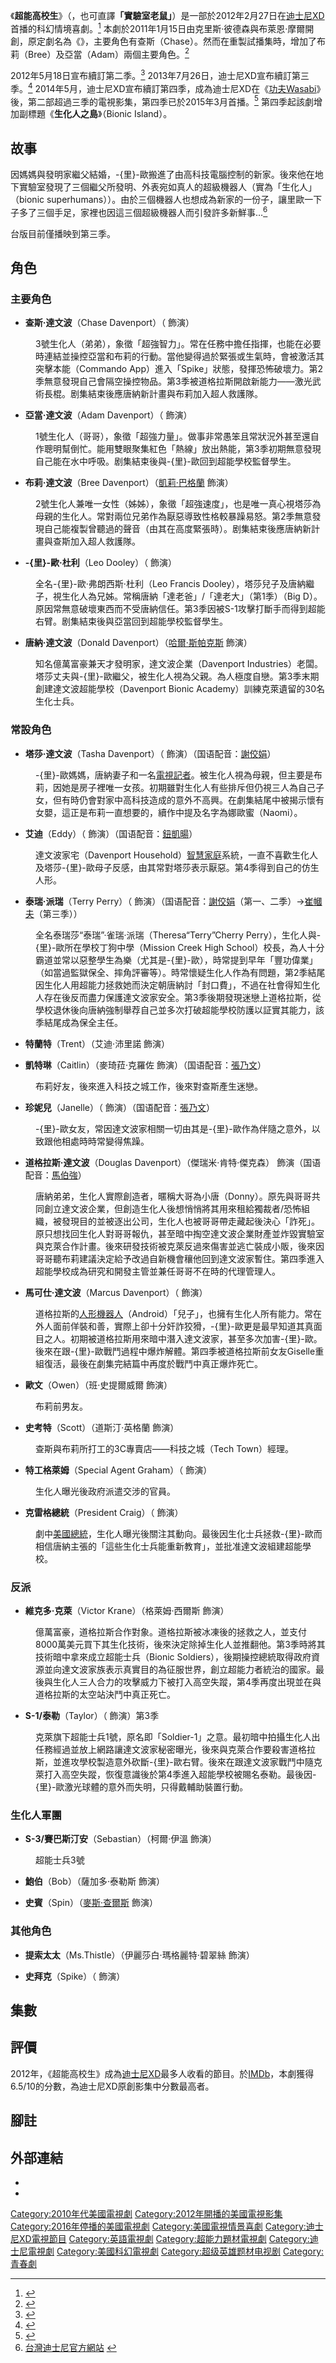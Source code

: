 {{Infobox television
| show_name            = 超能高校生<br/>{{lang|en|Lab Rats}}
| image                = 
| caption              = <!-- don't say logo as that is obvious -->
| format               = [[情境喜劇|情境喜劇]]
| camera               = [[多鏡頭模式|多鏡頭模式]]
| runtime              = 約21－24分鐘
| creator              = 克里斯·彼德森<br />布萊恩·摩爾
| starring             = {{plainlist | <!-- in credit order -->
* {{link-en|比利·安格|Billy Unger}}
* {{link-en|史賓賽·鮑德曼|Spencer Boldman}}
* [[凱莉·巴格蘭|凱莉·巴格蘭]]
* {{link-en|泰勞爾·傑克森·威廉斯|Tyrel Jackson Williams}}
* [[哈爾·斯帕克斯|哈爾·斯帕克斯]]
}}
| executive_producer   = 克里斯·彼德森<br>布萊恩·摩爾<br />{{link-en|馬克·布蘭曹|Mark Brazill}}
| company              = {{link-en|It's a Laugh Productions|It's a Laugh Productions}}
| theme_music_composer = 尼可拉斯·馬蘭德<br>喬亞齊·波森<br>喬漢·艾爾齊納斯
| opentheme            = 
| composer             = {{link-en|伯特·沙倫|Bert Selen}}
| location             = 
| country              = [[美國|美國]]
| language             = [[英語|英語]]
| channel              = [[迪士尼XD|迪士尼XD]]
| first_aired          = {{Start date|2012|2|27}}
| last_aired           = {{End date|2016|2|3}}
| num_seasons          = 4<!-- season last aired episode belongs to -->
| num_episodes         = 90<!-- number of episodes that have aired -->
| list_episodes        = 超能高校生集數列表
| picture_format       = [[高清電視|HDTV]]<br>[[標準畫質電視|SDTV]]<br>[[16:9|16:9]]
| website              = http://disneyxd.disney.com/lab-rats
| website_title        = 官方網站
| followed_by          = {{link-en|超能高校生：精英部隊|Lab Rats: Elite Force}}
| 
}}
《'''超能高校生'''》（{{lang-en|'''Lab Rats'''}}，也可直譯'''「實驗室老鼠」'''）是一部於2012年2月27日在[[迪士尼XD|迪士尼XD]]首播的科幻情境喜劇。<ref>{{cite web|url=http://www.disneydreaming.com/2011/07/18/disney-xd-lab-rats-television-show/|title=Disney XD "Lab Rats" Television Show|access-date=2015-02-15|archive-url=https://web.archive.org/web/20141006103138/http://www.disneydreaming.com/2011/07/18/disney-xd-lab-rats-television-show/|archive-date=2014-10-06|dead-url=yes}}</ref> 本劇於2011年1月15日由克里斯·彼德森與布萊恩·摩爾開創，原定劇名為《{{lang|en|'''Billion Dollar Freshman'''}}》，主要角色有查斯（Chase）。然而在重製試播集時，增加了布莉（Bree）及亞當（Adam）兩個主要角色。<ref>{{cite web|url=http://billy-unger.com/2011/01/15/disney-pilot-is-now-lajb-rats/|title=DISNEY PILOT IS NOW LAB RATS|deadurl=yes|archiveurl=https://web.archive.org/web/20151231012040/http://billy-unger.com/2011/01/15/disney-pilot-is-now-lajb-rats/|archivedate=2015-12-31}}</ref>

2012年5月18日宣布續訂第二季。<ref>{{cite web|url=http://www.disneydreaming.com/2012/05/18/disney-xd-orders-lab-rats-season-2|title=Disney XD Orders "Lab Rats" Season 2|publisher=Disney Dreaming|date=May 18, 2012|accessdate=May 18, 2012|archive-url=https://web.archive.org/web/20121021163243/http://www.disneydreaming.com/2012/05/18/disney-xd-orders-lab-rats-season-2/|archive-date=2012-10-21|dead-url=yes}}</ref> 2013年7月26日，迪士尼XD宣布續訂第三季。<ref>{{cite web |url=http://www.deadline.com/2013/07/disney-channel-orders-third-season-of-lab-rats/ |title=Disney XD Orders Third Season Of 'Lab Rats' |publisher=Deadline.com |date= |accessdate=2014-03-21 |archive-date=2013-10-19 |archive-url=https://web.archive.org/web/20131019084818/http://www.deadline.com/2013/07/disney-channel-orders-third-season-of-lab-rats/ |dead-url=no }}</ref> 2014年5月，迪士尼XD宣布續訂第四季，成為迪士尼XD在《[[功夫Wasabi|功夫Wasabi]]》後，第二部超過三季的電視影集，第四季已於2015年3月首播。<ref>{{cite web|url=http://deadline.com/2014/05/disney-xd-orders-fourth-season-of-lab-rats-727564/|title=Disney XD’s ‘Lab Rats’ Renewed For Season 4 - Deadline|author=The Deadline Team|work=Deadline|accessdate=9 December 2014|archive-date=2021-02-12|archive-url=https://web.archive.org/web/20210212114331/https://deadline.com/2014/05/disney-xd-orders-fourth-season-of-lab-rats-727564/|dead-url=no}}</ref> 第四季起該劇增加副標題《'''生化人之島'''》（Bionic Island）。


== 故事 ==
因媽媽與發明家繼父結婚，-{里}-歐搬進了由高科技電腦控制的新家。後來他在地下實驗室發現了三個繼父所發明、外表宛如真人的超級機器人（實為「生化人」（bionic superhumans））。由於三個機器人也想成為新家的一份子，讓里歐一下子多了三個手足，家裡也因這三個超級機器人而引發許多新鮮事…<ref>[http://www.disney.com.tw/DisneyChannel/showinfo/labrats/ 台灣迪士尼官方網站] {{webarchive|url=https://web.archive.org/web/20150215193550/http://www.disney.com.tw/DisneyChannel/showinfo/labrats/ |date=2015-02-15 }}</ref>

台版目前僅播映到第三季。
== 角色 ==
=== 主要角色 ===
* '''查斯·達文波'''（Chase Davenport）（{{link-en|比利·安格|Billy Unger}} 飾演） 
:3號生化人（弟弟），象徵「超強智力」。常在任務中擔任指揮，也能在必要時連結並操控亞當和布莉的行動。當他變得過於緊張或生氣時，會被激活其突擊本能（Commando App）進入「Spike」狀態，發揮恐怖破壞力。第2季無意發現自己會隔空操控物品。第3季被道格拉斯開啟新能力——激光武術長棍。剧集結束後應唐納新計畫與布莉加入超人救護隊。                                  
* '''亞當·達文波'''（Adam Davenport）（{{link-en|史賓賽·鮑德曼|Spencer Boldman}} 飾演）
:1號生化人（哥哥），象徵「超強力量」。做事非常愚笨且常狀況外甚至還自作聰明幫倒忙。能用雙眼聚集紅色「熱線」放出熱能，第3季初期無意發現自己能在水中呼吸。剧集結束後與-{里}-歐回到超能學校監督學生。
* '''布莉·達文波'''（Bree Davenport）（[[凱莉·巴格蘭|凱莉·巴格蘭]] 飾演） 
:2號生化人兼唯一女性（姊姊），象徵「超強速度」，也是唯一真心視塔莎為母親的生化人。常對兩位兄弟作為厭惡導致性格較暴躁易怒。第2季無意發現自己能複製曾聽過的聲音（由其在高度緊張時）。剧集結束後應唐納新計畫與查斯加入超人救護隊。
* '''-{里}-歐·杜利'''（Leo Dooley）（{{link-en|泰勞爾·傑克森·威廉斯|Tyrel Jackson Williams}} 飾演） 
:全名-{里}-歐·弗朗西斯·杜利（Leo Francis Dooley），塔莎兒子及唐納繼子，視生化人為兄姊。常稱唐納「達老爸」/「達老大」（第1季）（Big D）。原因常無意破壞東西而不受唐納信任。第3季因被S-1攻擊打斷手而得到超能右臂。剧集結束後與亞當回到超能學校監督學生。
* '''唐納·達文波'''（Donald Davenport）（[[哈爾·斯帕克斯|哈爾·斯帕克斯]] 飾演）
:知名億萬富豪兼天才發明家，達文波企業（Davenport Industries）老闆。塔莎丈夫與-{里}-歐繼父，被生化人視為父親。為人極度自戀。第3季末期創建達文波超能學校（Davenport Bionic Academy）訓練克萊遺留的30名生化士兵。

=== 常設角色 ===
* '''塔莎·達文波'''（Tasha Davenport）（{{link-en|安琪·帕克|Angel Parker}} 飾演）（国语配音：[[謝佼娟|謝佼娟]]） 
:-{里}-歐媽媽，唐納妻子和一名[[電視|電視]][[記者|記者]]。被生化人視為母親，但主要是布莉，因她是房子裡唯一女孩。初期雖對生化人有些排斥但仍視三人為自己子女，但有時仍會對家中高科技造成的意外不高興。在劇集結尾中被揭示懷有女嬰，這正是布莉一直想要的，續作中提及名字為娜歐蜜（Naomi）。
* '''艾迪'''（Eddy）（{{link-en|威爾·弗提|Will Forte}} 飾演）（国语配音：[[鈕凱暘|鈕凱暘]]）
:達文波家宅（Davenport Household）[[智慧家庭|智慧家庭]]系統，一直不喜歡生化人及塔莎-{里}-歐母子反感，由其常對塔莎表示厭惡。第4季得到自己的仿生人形。
* '''泰瑞·派瑞'''（Terry Perry）（{{link-en|梅爾·弗蘭納根|Maile Flanagan}} 飾演）（国语配音：[[謝佼娟|謝佼娟]]（第一、二季）→[[崔幗夫|崔幗夫]]（第三季））
:全名泰瑞莎“泰瑞”·雀瑞·派瑞（Theresa“Terry”Cherry Perry），生化人與-{里}-歐所在學校丁狗中學（Mission Creek High School）校長，為人十分霸道並常以惡整學生為樂（尤其是-{里}-歐），時常提到早年「豐功偉業」（如當過監獄保全、摔角評審等）。時常懷疑生化人作為有問題，第2季結尾因生化人用超能力拯救她而決定朝唐納討「封口費」，不過在社會得知生化人存在後反而盡力保護達文波家安全。第3季後期發現迷戀上道格拉斯，從學校退休後向唐納強制舉荐自己並多次打破超能學校防護以証實其能力，該季結尾成為保全主任。 
* '''特蘭特'''（Trent）（艾迪·沛里諾 飾演）
:
* '''凱特琳'''（Caitlin）（麥琦菈·克羅佐 飾演）（国语配音：[[張乃文_(配音員)|張乃文]]）
:布莉好友，後來進入科技之城工作，後來對查斯產生迷戀。 
* '''珍妮兒'''（Janelle）（{{link-en|梅蒂森·佩蒂斯|Madison Pettis}} 飾演）（国语配音：[[張乃文_(配音員)|張乃文]]）
:-{里}-歐女友，常因達文波家相關一切由其是-{里}-歐作為伴隨之意外，以致跟他相處時時常變得焦躁。
* '''道格拉斯·達文波'''（Douglas Davenport）（傑瑞米·肯特·傑克森） 飾演（国语配音：[[馬伯強_(配音員)|馬伯強]]）
:唐納弟弟，生化人實際創造者，暱稱大哥為小唐（Donny）。原先與哥哥共同創立達文波企業，但創造生化人後想悄悄將其用來租給獨裁者/恐怖組織，被發現目的並被逐出公司，生化人也被哥哥帶走藏起後決心「詐死」。原只想找回生化人對哥哥報仇，甚至暗中掏空達文波企業財產並炸毀實驗室與克萊合作計畫。後來研發技術被克萊反過來傷害並逃亡裝成小販，後來因哥哥聽布莉建議決定給予改過自新機會穰他回到達文波家暫住。第四季進入超能學校成為研究和開發主管並兼任哥哥不在時的代理管理人。
* '''馬可仕·達文波'''（Marcus Davenport）（{{link-en|馬堤爾斯·沃德|Mateus Ward}} 飾演）
:道格拉斯的[[人形機器人|人形機器人]]（Android）「兒子」，也擁有生化人所有能力。常在外人面前佯裝和善，實際上卻十分奸詐狡猾，-{里}-歐更是最早知道其真面目之人。初期被道格拉斯用來暗中潛入達文波家，甚至多次加害-{里}-歐。後來在跟-{里}-歐戰鬥過程中爆炸解體。第四季被道格拉斯前女友Giselle重組復活，最後在劇集完結篇中再度於戰鬥中真正爆炸死亡。
* '''歐文'''（Owen）（班·史提爾威爾 飾演）
:布莉前男友。
* '''史考特'''（Scott）（道斯汀·英格蘭 飾演）
:查斯與布莉所打工的3C專賣店——科技之城（Tech Town）經理。
* '''特工格萊姆'''（Special Agent Graham）（{{link-en|班·巴德|Ben Bodé}} 飾演）
:生化人曝光後政府派遣交涉的官員。
* '''克雷格總統'''（President Craig）（{{link-en|約翰·艾瑞克·班特利|John Eric Bentley}} 飾演）
:劇中[[美國總統|美國總統]]，生化人曝光後關注其動向。最後因生化士兵拯救-{里}-歐而相信唐納主張的「這些生化士兵能重新教育」，並批准達文波組建超能學校。
=== 反派 ===
* '''維克多·克萊'''（Victor Krane）（格萊姆·西爾斯 飾演）
:億萬富豪，道格拉斯合作對象。道格拉斯被冰凍後的拯救之人，並支付8000萬美元買下其生化技術，後來決定除掉生化人並推翻他。第3季時將其技術暗中拿來成立超能士兵（Bionic Soldiers），後期操控總統取得政府資源並向達文波家族表示真實目的為征服世界，創立超能力者統治的國家。最後與生化人三人合力的攻擊威力下被打入高空失蹤，第4季再度出現並在與道格拉斯的太空站決鬥中真正死亡。
* '''S-1/泰勒'''（Taylor）（{{link-en|艾希莉·亞科達|Ashley Argota}} 飾演）第3季
:克萊旗下超能士兵1號，原名即「Soldier-1」之意。最初暗中拍攝生化人出任務經過並放上網路讓達文波家秘密曝光，後來與克萊合作要殺害道格拉斯，並進攻學校製造意外砍斷-{里}-歐右臂。後來在跟達文波家戰鬥中隨克萊打入高空失蹤，恢復意識後於第4季進入超能學校被賜名泰勒。最後因-{里}-歐激光球體的意外而失明，只得戴輔助裝置行動。
=== 生化人軍團 ===
* ''' S-3/賽巴斯汀安'''（Sebastian）（柯爾·伊溫 飾演）
:超能士兵3號
* '''鮑伯'''（Bob）（薩加多·泰勒斯 飾演）
:
* '''史賓'''（Spin）（[[麥斯·查爾斯|麥斯·查爾斯]] 飾演）
:
=== 其他角色 ===
* '''提索太太'''（Ms.Thistle）（伊麗莎白·瑪格麗特·碧翠絲 飾演）
:
* '''史拜克'''（Spike）（{{link-en|比利·安格|Billy Unger}} 飾演）
:

== 集數 ==
{{main|超能高校生集數列表}}
{{:超能高校生集數列表}}

== 評價 ==
2012年，《超能高校生》成為[[迪士尼XD|迪士尼XD]]最多人收看的節目。於[[IMDb|IMDb]]，本劇獲得6.5/10的分數，為迪士尼XD原創影集中分數最高者。

== 腳註 ==
{{reflist}}

== 外部連結 ==
* {{official website|http://disneyxd.disney.com/lab-rats}}
* {{IMDb title|1991564|超能高校生}}

{{迪士尼XD原創劇集}}

{{DEFAULTSORT:Lab Rats (American TV series)}}
[[Category:2010年代美國電視劇|Category:2010年代美國電視劇]]
[[Category:2012年開播的美國電視影集|Category:2012年開播的美國電視影集]]
[[Category:2016年停播的美國電視劇|Category:2016年停播的美國電視劇]]
[[Category:美國電視情景喜劇|Category:美國電視情景喜劇]]
[[Category:迪士尼XD電視節目|Category:迪士尼XD電視節目]]
[[Category:英語電視劇|Category:英語電視劇]]
[[Category:超能力題材電視劇|Category:超能力題材電視劇]]
[[Category:迪士尼電視劇|Category:迪士尼電視劇]]
[[Category:美國科幻電視劇|Category:美國科幻電視劇]]
[[Category:超级英雄题材电视剧|Category:超级英雄题材电视剧]]
[[Category:青春劇|Category:青春劇]]